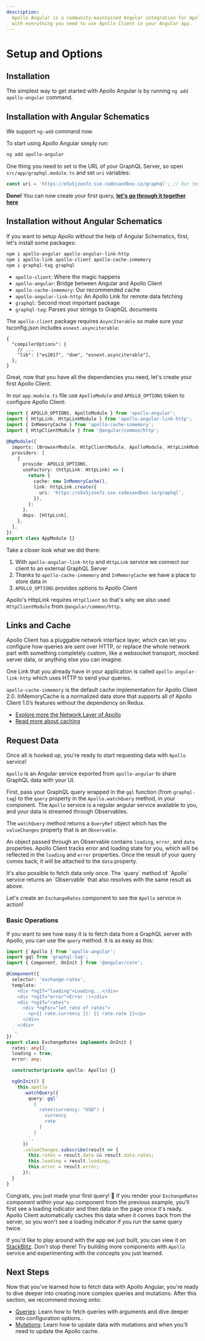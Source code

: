 ```yaml
---
description:
  Apollo Angular is a community-maintained Angular integration for Apollo Client. It provides you
  with everything you need to use Apollo Client in your Angular app.
---
```



# Setup and Options

## Installation

The simplest way to get started with Apollo Angular is by running `ng add apollo-angular` command.

## Installation with Angular Schematics

We support `ng-add` command now.

To start using Apollo Angular simply run:

```bash
ng add apollo-angular
```

One thing you need to set is the URL of your GraphQL Server, so open `src/app/graphql.module.ts` and
set `uri` variables:

```ts filename="graphql.module.ts"
const uri = 'https://o5x5jzoo7z.sse.codesandbox.io/graphql'; // Our test Graphql Server which returns rates
```

**Done!** You can now create your first query,
[**let's go through it together here**](#request-data)

## Installation without Angular Schematics

If you want to setup Apollo without the help of Angular Schematics, first, let's install some
packages:

```sh npm2yarn
npm i apollo-angular apollo-angular-link-http
npm i apollo-link apollo-client apollo-cache-inmemory
npm i graphql-tag graphql
```

- `apollo-client`: Where the magic happens
- `apollo-angular`: Bridge between Angular and Apollo Client
- `apollo-cache-inmemory`: Our recommended cache
- `apollo-angular-link-http`: An Apollo Link for remote data fetching
- `graphql`: Second most important package
- `graphql-tag`: Parses your strings to GraphQL documents

The `apollo-client` package requires `AsyncIterable` so make sure your tsconfig.json includes
`esnext.asynciterable`:

```jsonc
{
  "compilerOptions": {
    // ...
    "lib": ["es2017", "dom", "esnext.asynciterable"],
  },
}
```

Great, now that you have all the dependencies you need, let's create your first Apollo Client.

In our `app.module.ts` file use `ApolloModule` and `APOLLO_OPTIONS` token to configure Apollo
Client:

```ts
import { APOLLO_OPTIONS, ApolloModule } from 'apollo-angular';
import { HttpLink, HttpLinkModule } from 'apollo-angular-link-http';
import { InMemoryCache } from 'apollo-cache-inmemory';
import { HttpClientModule } from '@angular/common/http';

@NgModule({
  imports: [BrowserModule, HttpClientModule, ApolloModule, HttpLinkModule],
  providers: [
    {
      provide: APOLLO_OPTIONS,
      useFactory: (httpLink: HttpLink) => {
        return {
          cache: new InMemoryCache(),
          link: httpLink.create({
            uri: 'https://o5x5jzoo7z.sse.codesandbox.io/graphql',
          }),
        };
      },
      deps: [HttpLink],
    },
  ],
})
export class AppModule {}
```

Take a closer look what we did there:

1. With `apollo-angular-link-http` and `HttpLink` service we connect our client to an external
   GraphQL Server
1. Thanks to `apollo-cache-inmemory` and `InMemoryCache` we have a place to store data in
1. `APOLLO_OPTIONS` provides options to Apollo Client

Apollo's HttpLink requires `HttpClient` so that's why we also used `HttpClientModule` from
`@angular/common/http`.

## Links and Cache

Apollo Client has a pluggable network interface layer, which can let you configure how queries are
sent over HTTP, or replace the whole network part with something completely custom, like a websocket
transport, mocked server data, or anything else you can imagine.

One Link that you already have in your application is called `apollo-angular-link-http` which uses
HTTP to send your queries.

`apollo-cache-inmemory` is the default cache implementation for Apollo Client 2.0. InMemoryCache is
a normalized data store that supports all of Apollo Client 1.0’s features without the dependency on
Redux.

- [Explore more the Network Layer of Apollo](./network-layer)
- [Read more about caching](./caching)

## Request Data

Once all is hooked up, you're ready to start requesting data with `Apollo` service!

`Apollo` is an Angular service exported from `apollo-angular` to share GraphQL data with your UI.

First, pass your GraphQL query wrapped in the `gql` function (from `graphql-tag`) to the `query`
property in the `Apollo.watchQuery` method, in your component. The `Apollo` service is a regular
angular service available to you, and your data is streamed through Observables.

The `watchQuery` method returns a `QueryRef` object which has the `valueChanges` property that is an
`Observable`.

An object passed through an Observable contains `loading`, `error`, and `data` properties. Apollo
Client tracks error and loading state for you, which will be reflected in the `loading` and `error`
properties. Once the result of your query comes back, it will be attached to the `data` property.

<Callout>
  It's also possible to fetch data only once. The `query` method of `Apollo` service returns an
  `Observable` that also resolves with the same result as above.
</Callout>

Let's create an `ExchangeRates` component to see the `Apollo` service in action!

### Basic Operations

If you want to see how easy it is to fetch data from a GraphQL server with Apollo, you can use the
`query` method. It is as easy as this:

```ts
import { Apollo } from 'apollo-angular';
import gql from 'graphql-tag';
import { Component, OnInit } from '@angular/core';

@Component({
  selector: 'exchange-rates',
  template: `
    <div *ngIf="loading">Loading...</div>
    <div *ngIf="error">Error :(</div>
    <div *ngIf="rates">
      <div *ngFor="let rate of rates">
        <p>{{ rate.currency }}: {{ rate.rate }}</p>
      </div>
    </div>
  `,
})
export class ExchangeRates implements OnInit {
  rates: any[];
  loading = true;
  error: any;

  constructor(private apollo: Apollo) {}

  ngOnInit() {
    this.apollo
      .watchQuery({
        query: gql`
          {
            rates(currency: "USD") {
              currency
              rate
            }
          }
        `,
      })
      .valueChanges.subscribe(result => {
        this.rates = result.data && result.data.rates;
        this.loading = result.loading;
        this.error = result.error;
      });
  }
}
```

Congrats, you just made your first query! 🎉 If you render your `ExchangeRates` component within
your `App` component from the previous example, you'll first see a loading indicator and then data
on the page once it's ready. Apollo Client automatically caches this data when it comes back from
the server, so you won't see a loading indicator if you run the same query twice.

If you'd like to play around with the app we just built, you can view it on
[StackBlitz](https://stackblitz.com/edit/basic-apollo-angular-app). Don't stop there! Try building
more components with `Apollo` service and experimenting with the concepts you just learned.

## Next Steps

Now that you've learned how to fetch data with Apollo Angular, you're ready to dive deeper into
creating more complex queries and mutations. After this section, we recommend moving onto:

- [Queries](./queries): Learn how to fetch queries with arguments and dive deeper into configuration
  options..
- [Mutations](./mutations): Learn how to update data with mutations and when you'll need to update
  the Apollo cache.
